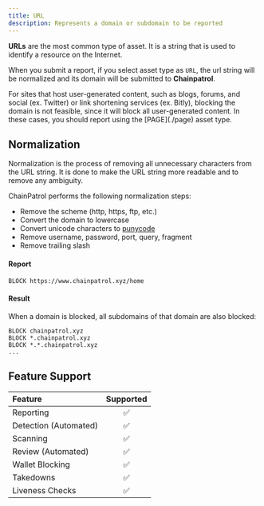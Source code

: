 ```yaml
---
title: URL
description: Represents a domain or subdomain to be reported
---
```


**URLs** are the most common type of asset. It is a string that is used to identify a resource on the Internet.

When you submit a report, if you select asset type as `URL`, the url string will be normalized and its domain will be submitted to **Chainpatrol**.

<Warning>
  For sites that host user-generated content, such as blogs, forums, and social
  (ex. Twitter) or link shortening services (ex. Bitly), blocking the domain is
  not feasible, since it will block all user-generated content. In these cases,
  you should report using the [PAGE](./page) asset type.
</Warning>

## Normalization

Normalization is the process of removing all unnecessary characters from the URL string. It is done to make the URL string more readable and to remove any ambiguity.

ChainPatrol performs the following normalization steps:

- Remove the scheme (http, https, ftp, etc.)
- Convert the domain to lowercase
- Convert unicode characters to [punycode](https://en.wikipedia.org/wiki/Punycode)
- Remove username, password, port, query, fragment
- Remove trailing slash

#### Report

```
BLOCK https://www.chainpatrol.xyz/home
```

#### Result

When a domain is blocked, all subdomains of that domain are also blocked:

```
BLOCK chainpatrol.xyz
BLOCK *.chainpatrol.xyz
BLOCK *.*.chainpatrol.xyz
...
```

## Feature Support

| Feature               | Supported |
| :-------------------- | :-------: |
| Reporting             |    ✅     |
| Detection (Automated) |    ✅     |
| Scanning              |    ✅     |
| Review (Automated)    |    ✅     |
| Wallet Blocking       |    ✅     |
| Takedowns             |    ✅     |
| Liveness Checks       |    ✅     |
